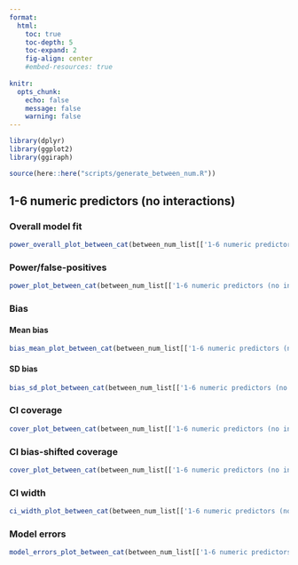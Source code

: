 ```yaml
---
format: 
  html:
    toc: true
    toc-depth: 5
    toc-expand: 2
    fig-align: center
    #embed-resources: true
    
knitr: 
  opts_chunk: 
    echo: false
    message: false
    warning: false
---
```


```r
library(dplyr)
library(ggplot2)
library(ggiraph)
```

```r
source(here::here("scripts/generate_between_num.R"))
```



## 1-6 numeric predictors (no interactions)

### Overall model fit

```r
power_overall_plot_between_cat(between_num_list[['1-6 numeric predictors (no interactions)']]$sim_df_power_sum_overall)
```



### Power/false-positives

```r
power_plot_between_cat(between_num_list[['1-6 numeric predictors (no interactions)']]$sim_df_power_sum)
```



### Bias 

#### Mean bias 

```r
bias_mean_plot_between_cat(between_num_list[['1-6 numeric predictors (no interactions)']]$sim_df_bias_sum)
```



#### SD bias 

```r
bias_sd_plot_between_cat(between_num_list[['1-6 numeric predictors (no interactions)']]$sim_df_bias_sum)
```



### CI coverage

```r
cover_plot_between_cat(between_num_list[['1-6 numeric predictors (no interactions)']]$sim_df_cover_sum)
```



### CI bias-shifted coverage

```r
cover_plot_between_cat(between_num_list[['1-6 numeric predictors (no interactions)']]$sim_df_cover_shift_sum)
```



### CI width

```r
ci_width_plot_between_cat(between_num_list[['1-6 numeric predictors (no interactions)']]$sim_df_ci_width_sum)
```



### Model errors

```r
model_errors_plot_between_cat(between_num_list[['1-6 numeric predictors (no interactions)']]$sim_df_model_errors_sum)
```




